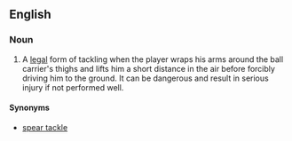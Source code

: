 == English ==
=== Noun ===
{{en-noun}}

# {{rugby}} A [[legal]] form of tackling when the player wraps his arms around the ball carrier's thighs and lifts him a short distance in the air before forcibly driving him to the ground. It can be dangerous and result in serious injury if not performed well.

====Synonyms====
* [[spear tackle]]